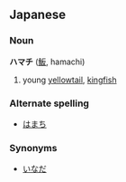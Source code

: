 ==Japanese==
===Noun===
'''ハマチ''' ([[魬]], hamachi)

# young [[yellowtail]], [[kingfish]]

===Alternate spelling===
*[[はまち]]

===Synonyms===
*[[いなだ]]